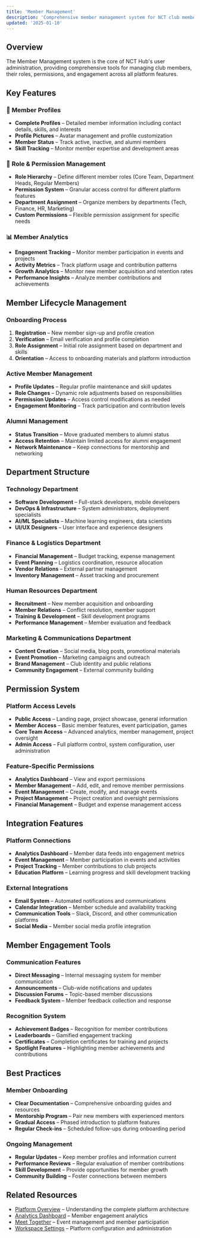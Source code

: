 ```yaml
---
title: 'Member Management'
description: 'Comprehensive member management system for NCT club members, roles, and permissions.'
updated: '2025-01-10'
---
```


## Overview

The Member Management system is the core of NCT Hub's user administration, providing comprehensive tools for managing club members, their roles, permissions, and engagement across all platform features.

## Key Features

### 👥 **Member Profiles**

- **Complete Profiles** – Detailed member information including contact details, skills, and interests
- **Profile Pictures** – Avatar management and profile customization
- **Member Status** – Track active, inactive, and alumni members
- **Skill Tracking** – Monitor member expertise and development areas

### 🔐 **Role & Permission Management**

- **Role Hierarchy** – Define different member roles (Core Team, Department Heads, Regular Members)
- **Permission System** – Granular access control for different platform features
- **Department Assignment** – Organize members by departments (Tech, Finance, HR, Marketing)
- **Custom Permissions** – Flexible permission assignment for specific needs

### 📊 **Member Analytics**

- **Engagement Tracking** – Monitor member participation in events and projects
- **Activity Metrics** – Track platform usage and contribution patterns
- **Growth Analytics** – Monitor new member acquisition and retention rates
- **Performance Insights** – Analyze member contributions and achievements

## Member Lifecycle Management

### Onboarding Process

1. **Registration** – New member sign-up and profile creation
2. **Verification** – Email verification and profile completion
3. **Role Assignment** – Initial role assignment based on department and skills
4. **Orientation** – Access to onboarding materials and platform introduction

### Active Member Management

- **Profile Updates** – Regular profile maintenance and skill updates
- **Role Changes** – Dynamic role adjustments based on responsibilities
- **Permission Updates** – Access control modifications as needed
- **Engagement Monitoring** – Track participation and contribution levels

### Alumni Management

- **Status Transition** – Move graduated members to alumni status
- **Access Retention** – Maintain limited access for alumni engagement
- **Network Maintenance** – Keep connections for mentorship and networking

## Department Structure

### Technology Department

- **Software Development** – Full-stack developers, mobile developers
- **DevOps & Infrastructure** – System administrators, deployment specialists
- **AI/ML Specialists** – Machine learning engineers, data scientists
- **UI/UX Designers** – User interface and experience designers

### Finance & Logistics Department

- **Financial Management** – Budget tracking, expense management
- **Event Planning** – Logistics coordination, resource allocation
- **Vendor Relations** – External partner management
- **Inventory Management** – Asset tracking and procurement

### Human Resources Department

- **Recruitment** – New member acquisition and onboarding
- **Member Relations** – Conflict resolution, member support
- **Training & Development** – Skill development programs
- **Performance Management** – Member evaluation and feedback

### Marketing & Communications Department

- **Content Creation** – Social media, blog posts, promotional materials
- **Event Promotion** – Marketing campaigns and outreach
- **Brand Management** – Club identity and public relations
- **Community Engagement** – External community building

## Permission System

### Platform Access Levels

- **Public Access** – Landing page, project showcase, general information
- **Member Access** – Basic member features, event participation, games
- **Core Team Access** – Advanced analytics, member management, project oversight
- **Admin Access** – Full platform control, system configuration, user administration

### Feature-Specific Permissions

- **Analytics Dashboard** – View and export permissions
- **Member Management** – Add, edit, and remove member permissions
- **Event Management** – Create, modify, and manage events
- **Project Management** – Project creation and oversight permissions
- **Financial Management** – Budget and expense management access

## Integration Features

### Platform Connections

- **Analytics Dashboard** – Member data feeds into engagement metrics
- **Event Management** – Member participation in events and activities
- **Project Tracking** – Member contributions to club projects
- **Education Platform** – Learning progress and skill development tracking

### External Integrations

- **Email System** – Automated notifications and communications
- **Calendar Integration** – Member schedule and availability tracking
- **Communication Tools** – Slack, Discord, and other communication platforms
- **Social Media** – Member social media profile integration

## Member Engagement Tools

### Communication Features

- **Direct Messaging** – Internal messaging system for member communication
- **Announcements** – Club-wide notifications and updates
- **Discussion Forums** – Topic-based member discussions
- **Feedback System** – Member feedback collection and response

### Recognition System

- **Achievement Badges** – Recognition for member contributions
- **Leaderboards** – Gamified engagement tracking
- **Certificates** – Completion certificates for training and projects
- **Spotlight Features** – Highlighting member achievements and contributions

## Best Practices

### Member Onboarding

- **Clear Documentation** – Comprehensive onboarding guides and resources
- **Mentorship Program** – Pair new members with experienced mentors
- **Gradual Access** – Phased introduction to platform features
- **Regular Check-ins** – Scheduled follow-ups during onboarding period

### Ongoing Management

- **Regular Updates** – Keep member profiles and information current
- **Performance Reviews** – Regular evaluation of member contributions
- **Skill Development** – Provide opportunities for member growth
- **Community Building** – Foster connections between members

## Related Resources

- [Platform Overview](/platform/index) – Understanding the complete platform architecture
- [Analytics Dashboard](/platform/features/command-center-dashboard) – Member engagement analytics
- [Meet Together](/platform/features/meet-together) – Event management and member participation
- [Workspace Settings](/platform/workspace-routing) – Platform configuration and administration
